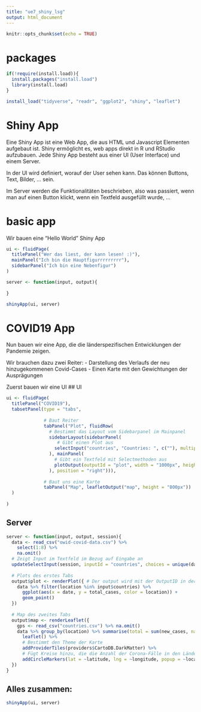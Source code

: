 ```yaml
---
title: "ue7_shiny_lsg"
output: html_document
---
```


```r
knitr::opts_chunk$set(echo = TRUE)
```

# packages
```r
if(!require(install.load)){
  install.packages("install.load")
  library(install.load)
}

install_load("tidyverse", "readr", "ggplot2", "shiny", "leaflet")
```

# Shiny App
Eine Shiny App ist eine Web App, die aus HTML und Javascript Elementen aufgebaut ist. Shiny ermöglicht es, web apps direkt in R und RStudio aufzubauen. Jede Shiny App besteht aus einer UI (User Interface) und einem Server.

In der UI wird definiert, worauf der User sehen kann. Das können Buttons, Text, Bilder, ... sein.

Im Server werden die Funktionalitäten beschrieben, also was passiert, wenn man auf einen Button klickt, wenn ein Textfeld ausgefüllt wurde, ...


# basic app
Wir bauen eine "Hello World" Shiny App
```r
ui <- fluidPage(
  titlePanel("Wer das liest, der kann lesen! :)"),
  mainPanel("Ich bin die Hauptfigurrrrrrrrr"),
  sidebarPanel("Ich bin eine Nebenfigur")
)

server <- function(input, output){
  
}

shinyApp(ui, server)
```

# COVID19 App
Nun bauen wir eine App, die die länderspezifischen Entwicklungen der Pandemie zeigen.

Wir brauchen dazu zwei Reiter:
- Darstellung des Verlaufs der neu hinzugekommenen Covid-Cases 
- Einen Karte mit den Gewichtungen der Ausprägungen

Zuerst bauen wir eine UI
## UI
```r
ui <- fluidPage(
  titlePanel("COVID19"),
  tabsetPanel(type = "tabs",
              
              # Baut Reiter
              tabPanel("Plot", fluidRow(
                # Bestimmt das Layout vom Sidebarpanel im Mainpanel
                sidebarLayout(sidebarPanel(
                   # Gibt einen Plot aus
                  selectInput("countries", "Countries: ", c(""), multiple = TRUE)
                ), mainPanel(
                  # Gibt ein Textfeld mit Selectmethoden aus
                  plotOutput(outputId = "plot", width = "1000px", height = "800px")
                ), position = "right"))),
                
              # Baut uns eine Karte
              tabPanel("Map", leafletOutput("map", height = "800px"))
  )
    
)

```






## Server
```r
server <- function(input, output, session){
  data <- read_csv("owid-covid-data.csv") %>%
    select(1:8) %>%
    na.omit()
  # Zeigt Input im Textfeld im Bezug auf Eingabe an
  updateSelectInput(session, inputId = "countries", choices = unique(data$location))
  
  # Plots des erstes Tabs
  output$plot <- renderPlot({ # Der output wird mit der OutputID in der UI festgelegt
    data %>% filter(location %in% input$countries) %>%
      ggplot(aes(x = date, y = total_cases, color = location)) +
      geom_point()
  })
  
  # Map des zweites Tabs
  output$map <- renderLeaflet({
    gps <- read_csv("countries.csv") %>% na.omit()
    data %>% group_by(location) %>% summarise(total = sum(new_cases, na.rm = TRUE)) %>%        left_join(gps, by = c("location" = "name")) %>% na.omit() %>%
      leaflet() %>%
      # Bestimmt den Theme der Karte
      addProviderTiles(providers$CartoDB.DarkMatter) %>%
      # Fügt Kreise hinzu, die die Anzahl der Corona-Fälle in den Ländern zeigt 
      addCircleMarkers(lat = ~latitude, lng = ~longitude, popup = ~location, radius = ~total/100000)
  })
}

```

## Alles zusammen:
```r
shinyApp(ui, server)

```


